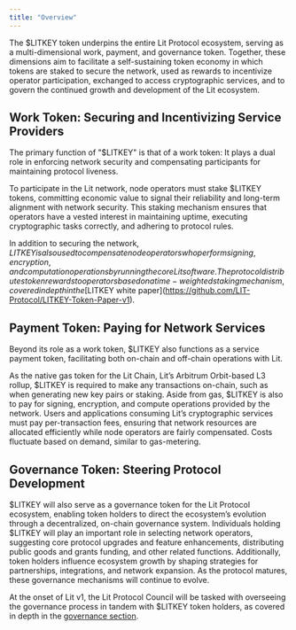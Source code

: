 ```yaml
---
title: "Overview"
---
```


The $LITKEY token underpins the entire Lit Protocol ecosystem, serving as a multi-dimensional work, payment, and governance token. Together, these dimensions aim to facilitate a self-sustaining token economy in which tokens are staked to secure the network, used as rewards to incentivize operator participation, exchanged to access cryptographic services, and to govern the continued growth and development of the Lit ecosystem.

## Work Token: Securing and Incentivizing Service Providers

The primary function of "$LITKEY" is that of a work token: It plays a dual role in enforcing network security and compensating participants for maintaining protocol liveness.

To participate in the Lit network, node operators must stake $LITKEY tokens, committing economic value to signal their reliability and long-term alignment with network security. This staking mechanism ensures that operators have a vested interest in maintaining uptime, executing cryptographic tasks correctly, and adhering to protocol rules.

In addition to securing the network, $LITKEY is also used to compensate node operators who perform signing, encryption, and computation operations by running the core Lit software. The protocol distributes token rewards to operators based on a time-weighted staking mechanism, covered in depth in the [$LITKEY white paper](https://github.com/LIT-Protocol/LITKEY-Token-Paper-v1).

## Payment Token: Paying for Network Services

Beyond its role as a work token, $LITKEY also functions as a service payment token, facilitating both on-chain and off-chain operations with Lit.

As the native gas token for the Lit Chain, Lit’s Arbitrum Orbit-based L3 rollup, $LITKEY is required to make any transactions on-chain, such as when generating new key pairs or staking. Aside from gas, $LITKEY is also to pay for signing, encryption, and compute operations provided by the network. Users and applications consuming Lit’s cryptographic services must pay per-transaction fees, ensuring that network resources are allocated efficiently while node operators are fairly compensated. Costs fluctuate based on demand, similar to gas-metering.

## Governance Token: Steering Protocol Development

$LITKEY will also serve as a governance token for the Lit Protocol ecosystem, enabling token holders to direct the ecosystem’s evolution through a decentralized, on-chain governance system. Individuals holding $LITKEY will play an important role in selecting network operators, suggesting core protocol upgrades and feature enhancements, distributing public goods and grants funding, and other related functions. Additionally, token holders influence ecosystem growth by shaping strategies for partnerships, integrations, and network expansion. As the protocol matures, these governance mechanisms will continue to evolve.

At the onset of Lit v1, the Lit Protocol Council will be tasked with overseeing the governance process in tandem with $LITKEY token holders, as covered in depth in the [governance section](/goverance/overview).


